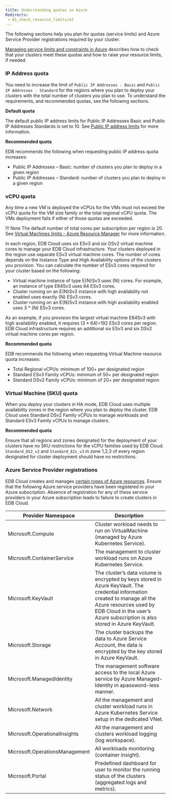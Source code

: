 ```yaml
---
title: Understanding quotas in Azure
Redirects:
 - 01_check_resource_limits/e3
---
```


The following sections help you plan for quotas (service limits) and Azure Service Provider registrations required by your cluster.

[Managing service limits and constraints in Azure](01a_managing_quotas) describes how to check that your clusters meet these quotas and how to raise your resource limits, if needed.

### IP Address quota

You need to increase the limit of `Public IP Addresses - Basic` and `Public IP Addresses - Standard` for the regions where you plan to deploy your clusters with the total number of clusters you plan to use. To understand the requirements, and recommended quotas, see the following sections.

**Default quota**

The default public IP address limits for Public IP Addresses Basic and Public IP Addresses Standards is set to 10. See [Public IP address limits](https://docs.microsoft.com/en-us/azure/azure-resource-manager/management/azure-subscription-service-limits#publicip-address) for more information.


**Recommended quota**

EDB recommends the following when requesting public IP address quota increases:

* Public IP Addresses – Basic: number of clusters you plan to deploy in a given region
* Public IP Addresses – Standard: number of clusters you plan to deploy in a given region

### vCPU quota

Any time a new VM is deployed the vCPUs for the VMs must not exceed the vCPU quota for the VM size family or the total regional vCPU quota. The VMs deployment fails if either of those quotas are exceeded. 

!!! Note
    The default number of total cores per subscription per region is 20. See [Virtual Machines limits - Azure Resource Manager](https://docs.microsoft.com/en-us/azure/azure-resource-manager/management/azure-subscription-service-limits#virtual-machines-limits---azure-resource-manager) for more information.

In each region, EDB Cloud uses six ESv3 and six DSv2 virtual machine cores to manage your EDB Cloud infrastructure.
Your clusters deployed in the region use separate ESv3 virtual machine cores. The number of cores depends on the Instance Type and High Availability options of the clusters you provision. You can calculate the number of ESv3 cores required for your cluster based on the following:

* Virtual machine instance of type E{N}Sv3 uses {N} cores. For example, an instance of type E64Sv3 uses 64 ESv3 cores.
* Cluster running on an E{N}Sv3 instance with high availability not enabled uses exactly {N} ESv3 cores.
* Cluster running on an E{N}Sv3 instance with high availability enabled uses 3 * {N} ESv3 cores.

As an example, if you provision the largest virtual machine E64Sv3 with high availability enabled, it requires (3 * 64)=192 ESv3 cores per region. EDB Cloud infrastructure requires an additional six ESv3 and six DSv2 virtual machine cores per region.

**Recommended quota**

EDB recommends the following when requesting Virtual Machine resource quota increases:
* Total Regional vCPUs: minimum of 100+ per designated region
* Standard ESv3 Family vCPUs: minimum of 50+ per designated region
* Standard DSv2 Family vCPUs: minimum of 20+ per designated region

### Virtual Machine (SKU) quota

When you deploy your clusters in HA mode, EDB Cloud uses multiple availability zones in the region where you plan to deploy the cluster. EDB Cloud uses Standard DSv2 Family vCPUs to manage workloads and Standard ESv3 Family vCPUs to manage clusters.

**Recommended quota**

Ensure that all regions and zones designated for the deployment of your clusters have no SKU restrictions for the vCPU families used by EDB Cloud. `Standard_DS2_v2` and `Standard_E2s_v3` in zone 1,2,3 of every region designated for cluster deployment should have no restrictions.

### Azure Service Provider registrations

EDB Cloud creates and manages [certain types of Azure resources](https://docs.microsoft.com/en-us/azure/azure-resource-manager/management/resource-providers-and-types). Ensure that the following Azure service providers have been registered in your Azure subscription. Absence of registration for any of these service providers in your Azure subscription leads to failure to create clusters in EDB Cloud.

| Provider Namespace             | Description                                                                                                         |
| ------------------------------ | --------------------------------------------------------------------------------------------------------------- |
| Microsoft.Compute              | Cluster workload needs to run on VirtualMachine (managed by Azure Kubernetes Service).                                             |
| Microsoft.ContainerService     | The management to cluster workload runs on Azure Kubernetes Service.                                  |
| Microsoft.KeyVault             | The cluster’s data volume is encrypted by keys stored in Azure KeyVault.  The credential information created to manage all the Azure resources used by EDB Cloud in the user’s Azure subscription is also stored in Azure KeyVault.  |
| Microsoft.Storage              | The cluster backups the data to Azure Service Account, the data is encrypted by the key stored in Azure KeyVault. |
| Microsoft.ManagedIdentity      | The management software access to the local Azure service by Azure Managed-Identity in apassword-less manner.     |
| Microsoft.Network              | All the management and cluster workload runs in Azure Kubernetes Service setup in the dedicated VNet.                              |
| Microsoft.OperationalInsights  | All the management and clusters workload logging (log workspace).                                          |
| Microsoft.OperationsManagement | All workloads monitoring (container insight).                                                                   |
| Microsoft.Portal               | Predefined dashboard for user to monitor the running status of the clusters (aggregated logs and metrics).    |


    